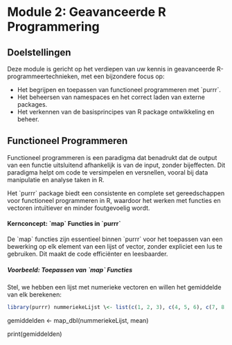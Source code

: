 # Module 2: Geavanceerde R Programmering

## Doelstellingen

Deze module is gericht op het verdiepen van uw kennis in geavanceerde R-programmeertechnieken, met een bijzondere focus op:

- Het begrijpen en toepassen van functioneel programmeren met \`purrr\`.
- Het beheersen van namespaces en het correct laden van externe packages.
- Het verkennen van de basisprincipes van R package ontwikkeling en beheer.

## Functioneel Programmeren

Functioneel programmeren is een paradigma dat benadrukt dat de output van een functie uitsluitend afhankelijk is van de input, zonder bijeffecten. Dit paradigma helpt om code te versimpelen en versnellen, vooral bij data manipulatie en analyse taken in R.

Het \`purrr\` package biedt een consistente en complete set gereedschappen voor functioneel programmeren in R, waardoor het werken met functies en vectoren intuïtiever en minder foutgevoelig wordt.

#### Kernconcept: \`map\` Functies in \`purrr\`

De \`map\` functies zijn essentieel binnen \`purrr\` voor het toepassen van een bewerking op elk element van een lijst of vector, zonder expliciet een lus te gebruiken. Dit maakt de code efficiënter en leesbaarder.

##### Voorbeeld: Toepassen van \`map\` Functies

Stel, we hebben een lijst met numerieke vectoren en willen het gemiddelde van elk berekenen:

```r
library(purrr) nummeriekeLijst \<- list(c(1, 2, 3), c(4, 5, 6), c(7, 8, 9))s
```

gemiddelden \<- map_dbl(nummeriekeLijst, mean)

print(gemiddelden)
